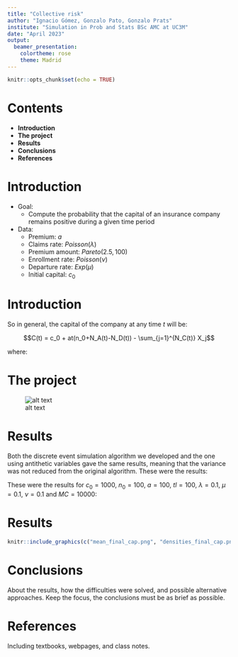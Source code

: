 ```yaml
---
title: "Collective risk"
author: "Ignacio Gómez, Gonzalo Pato, Gonzalo Prats"
institute: "Simulation in Prob and Stats BSc AMC at UC3M"
date: "April 2023"
output: 
  beamer_presentation:
    colortheme: rose
    theme: Madrid
---
```


```r
knitr::opts_chunk$set(echo = TRUE)
```

# Contents

-   **Introduction**
-   **The project**
-   **Results**
-   **Conclusions**
-   **References**

# Introduction

-   Goal:
    -   Compute the probability that the capital of an insurance company remains positive during a given time period
-   Data:
    -   Premium: $a$
    -   Claims rate: $Poisson (\lambda)$
    -   Premium amount: $Pareto (2.5, 100)$
    -   Enrollment rate: $Poisson(\nu)$
    -   Departure rate: $Exp(\mu)$
    -   Initial capital: $c_0$

# Introduction

So in general, the capital of the company at any time $t$ will be:

$$C(t) = c_0 + at(n_0+N_A(t)-N_D(t)) - \sum_{j=1}^{N_C(t)} X_j$$

where:

```{=tex}
\begin{itemize}
\item $N_A(t)$ is the number of clients that arrive by time $t$
\item $N_D(t)$ is the number of clients that leave by time $t$
\item $N_C(t)$ is the number of claims that arrive by time $t$
\item $X_j$ is the amount of the $j$-th claim
\item $n(t)$ is the number of clients at time $t$.
\end{itemize}
```
# The project

![alt text](flux.png "Title")

# Results

Both the discrete event simulation algorithm we developed and the one using antithetic variables gave the same results, meaning that the variance was not reduced from the original algorithm. These were the results:

```{=tex}
\begin{itemize}
\item Fraction of paths (simulations) that remained positive throughout their respective lengths: 0.9984
\item Mean of the final capital for those positive paths: 91573.45
\item Standard deviation of the final capital for those positive paths: 9182.815
\end{itemize}
```
These were the results for $c_0 = 1000$, $n_0 = 100$, $a = 100$, $tl = 100$, $\lambda = 0.1$, $\mu = 0.1$, $\nu = 0.1$ and $MC = 10000$:

# Results

```r
knitr::include_graphics(c("mean_final_cap.png", "densities_final_cap.png"))
```

# Conclusions

About the results, how the difficulties were solved, and possible alternative approaches. Keep the focus, the conclusions must be as brief as possible.

# References

Including textbooks, webpages, and class notes.
